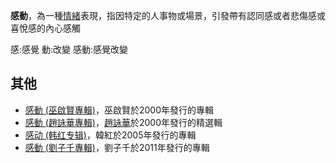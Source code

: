 '''感動'''，為一種[[情緒|情緒]]表現，指因特定的人事物或場景，引發帶有認同感或者悲傷感或喜悅感的內心感觸

感:感覺   動:改變 感動:感覺改變

== 其他 ==
* [[感動_(巫啟賢專輯)|感動 (巫啟賢專輯)]]，巫啟賢於2000年發行的專輯
* [[感動_(趙詠華專輯)|感動 (趙詠華專輯)]]，[[趙詠華|趙詠華]]於2000年發行的精選輯
* [[感动_(韩红专辑)|感动 (韩红专辑)]]，韓紅於2005年發行的專輯
* [[感動_(劉子千專輯)|感動 (劉子千專輯)]]，劉子千於2011年發行的專輯

{{disambig|cat=二字作品消歧義}}